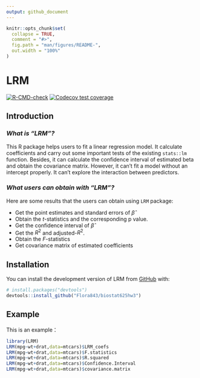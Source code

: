 ```yaml
---
output: github_document
---
```


<!-- README.md is generated from README.Rmd. Please edit that file -->

```r
knitr::opts_chunk$set(
  collapse = TRUE,
  comment = "#>",
  fig.path = "man/figures/README-",
  out.width = "100%"
)
```

# LRM

<!-- badges: start -->
[![R-CMD-check](https://github.com/Flora843/biostat625hw3/actions/workflows/R-CMD-check.yaml/badge.svg)](https://github.com/Flora843/biostat625hw3/actions/workflows/R-CMD-check.yaml)
[![Codecov test coverage](https://codecov.io/gh/Flora843/biostat625hw3/branch/main/graph/badge.svg)](https://app.codecov.io/gh/Flora843/biostat625hw3?branch=main)
<!-- badges: end -->


## Introduction

### *What is "LRM"?*

This R package helps users to fit a linear regression model. It calculate coefficients and carry out some important tests of the existing `stats::lm` function. Besides, it can calculate the confidence interval of estimated beta and obtain the covariance matrix. However, it can't fit a model without an intercept properly. It can't explore the interaction between predictors. 

### *What users can obtain with "LRM"?*

Here are some results that the users can obtain using `LRM` package:

* Get the point estimates and standard errors of $\hat{\beta}$
* Obtain the $t$-statistics and the corresponding p value.
* Get the confidence interval of $\hat{\beta}$
* Get the $R^2$ and adjusted-$R^2$.
* Obtain the $F$-statistics
* Get covariance matrix of estimated coefficients


## Installation

You can install the development version of LRM from [GitHub](https://github.com/) with:

``` r
# install.packages("devtools")
devtools::install_github("Flora843/biostat625hw3")
```


## Example

This is an example：

```r
library(LRM)
LRM(mpg~wt+drat,data=mtcars)$LRM_coefs
LRM(mpg~wt+drat,data=mtcars)$F.statistics
LRM(mpg~wt+drat,data=mtcars)$R.squared
LRM(mpg~wt+drat,data=mtcars)$Confidence.Interval
LRM(mpg~wt+drat,data=mtcars)$covariance.matrix
```





